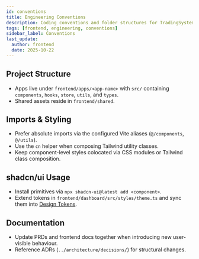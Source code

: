 ```yaml
---
id: conventions
title: Engineering Conventions
description: Coding conventions and folder structures for TradingSystem frontends.
tags: [frontend, engineering, conventions]
sidebar_label: Conventions
last_update:
  author: frontend
  date: 2025-10-22
---
```


## Project Structure

- Apps live under `frontend/apps/<app-name>` with `src/` containing `components`, `hooks`, `store`, `utils`, and `types`.
- Shared assets reside in `frontend/shared`.

## Imports & Styling

- Prefer absolute imports via the configured Vite aliases (`@/components`, `@/utils`).
- Use the `cn` helper when composing Tailwind utility classes.
- Keep component-level styles colocated via CSS modules or Tailwind class composition.

## shadcn/ui Usage

- Install primitives via `npx shadcn-ui@latest add <component>`.
- Extend tokens in `frontend/dashboard/src/styles/theme.ts` and sync them into [Design Tokens](../design-system/tokens.mdx).

## Documentation

- Update PRDs and frontend docs together when introducing new user-visible behaviour.
- Reference ADRs (`../architecture/decisions/`) for structural changes.
